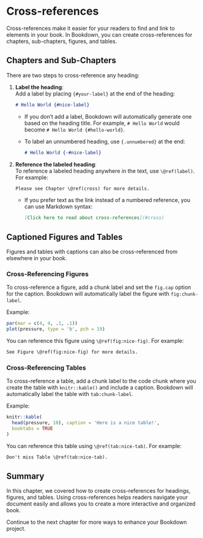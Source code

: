 # Cross-references {#cross}

Cross-references make it easier for your readers to find and link to elements in your book. In Bookdown, you can create cross-references for chapters, sub-chapters, figures, and tables.

## Chapters and Sub-Chapters

There are two steps to cross-reference any heading:

1. **Label the heading**:  
   Add a label by placing `{#your-label}` at the end of the heading:
   ```markdown
   # Hello World {#nice-label}
   ```
   - If you don’t add a label, Bookdown will automatically generate one based on the heading title. For example, `# Hello World` would become `# Hello World {#hello-world}`.
   - To label an unnumbered heading, use `{.unnumbered}` at the end: 
     ```markdown
     # Hello World {-#nice-label}
     ```

2. **Reference the labeled heading**:  
   To reference a labeled heading anywhere in the text, use `\@ref(label)`. For example:
   ```markdown
   Please see Chapter \@ref(cross) for more details.
   ```
   - If you prefer text as the link instead of a numbered reference, you can use Markdown syntax:
     ```markdown
     [Click here to read about cross-references](#cross)
     ```

## Captioned Figures and Tables

Figures and tables with captions can also be cross-referenced from elsewhere in your book.

### Cross-Referencing Figures

To cross-reference a figure, add a chunk label and set the `fig.cap` option for the caption. Bookdown will automatically label the figure with `fig:chunk-label`.

Example:

```r
par(mar = c(4, 4, .1, .1))
plot(pressure, type = 'b', pch = 19)
```

You can reference this figure using `\@ref(fig:nice-fig)`. For example:

```markdown
See Figure \@ref(fig:nice-fig) for more details.
```

### Cross-Referencing Tables

To cross-reference a table, add a chunk label to the code chunk where you create the table with `knitr::kable()` and include a caption. Bookdown will automatically label the table with `tab:chunk-label`.

Example:

```r
knitr::kable(
  head(pressure, 10), caption = 'Here is a nice table!',
  booktabs = TRUE
)
```

You can reference this table using `\@ref(tab:nice-tab)`. For example:

```markdown
Don't miss Table \@ref(tab:nice-tab).
```

## Summary

In this chapter, we covered how to create cross-references for headings, figures, and tables. Using cross-references helps readers navigate your document easily and allows you to create a more interactive and organized book.

Continue to the next chapter for more ways to enhance your Bookdown project.
